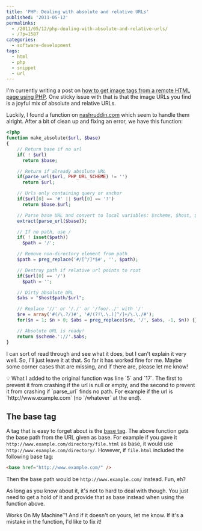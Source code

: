 ---
title: 'PHP: Dealing with absolute and relative URLs'
published: '2011-05-12'
permalinks:
  - /2011/05/12/php-dealing-with-absolute-and-relative-urls/
  - /?p=1587
categories:
  - software-development
tags:
  - html
  - php
  - snippet
  - url
---

I'm currently writing a post on [how to get image tags from a remote HTML page using PHP](/?p=1585). One sticky issue with that is that the image URLs you find is a joyful mix of absolute and relative URLs.

Luckily, I found a function on [nashruddin.com](https://nashruddin.com/PHP_Script_for_Converting_Relative_to_Absolute_URL) which seem to handle them alright. After a bit of clean up and fixing an error, we have this function:

```php
<?php
function make_absolute($url, $base)
{
    // Return base if no url
    if( ! $url)
      return $base;

    // Return if already absolute URL
    if(parse_url($url, PHP_URL_SCHEME) != '')
      return $url;

    // Urls only containing query or anchor
    if($url[0] == '#' || $url[0] == '?')
      return $base.$url;

    // Parse base URL and convert to local variables: $scheme, $host, $path
    extract(parse_url($base));

    // If no path, use /
    if( ! isset($path))
      $path = '/';

    // Remove non-directory element from path
    $path = preg_replace('#/[^/]*$#', '', $path);

    // Destroy path if relative url points to root
    if($url[0] == '/')
      $path = '';

    // Dirty absolute URL
    $abs = "$host$path/$url";

    // Replace '//' or '/./' or '/foo/../' with '/'
    $re = array('#(/\.?/)#', '#/(?!\.\.)[^/]+/\.\./#');
    for($n = 1; $n > 0; $abs = preg_replace($re, '/', $abs, -1, $n)) {}

    // Absolute URL is ready!
    return $scheme.'://'.$abs;
}
```

I can sort of read through and see what it does, but I can't explain it very well. So, I'll just leave it at that. So far it has worked fine for me. Maybe some corner cases that are missing, and if there are, please let me know!

<Note>
  💡 What I added to the original function was line `5` and `17`. The first to
  prevent it from crashing if the url is null or empty, and the second to
  prevent it from crashing if `parse_url` finds no path. For example if the url
  is `http://www.example.com` (no `/whatever` at the end).
</Note>

## The base tag

A tag that is easy to forget about is the [base tag](https://developer.mozilla.org/en-US/docs/Web/HTML/Element/base). The above function gets the base path from the URL given as base. For example if you gave it `http://www.example.com/directory/file.html` as base, it would use `http://www.example.com/directory/`. However, if `file.html` included the following base tag:

```html
<base href="http://www.example.com/" />
```

Then the base path would be `http://www.example.com/` instead. Fun, eh?

As long as you know about it, it's not to hard to deal with though. You just need to get a hold of it and provide that as base instead when using the function above.

Works On My Machine™! And if it doesn't on yours, let me know. If it's a mistake in the function, I'd like to fix it!
